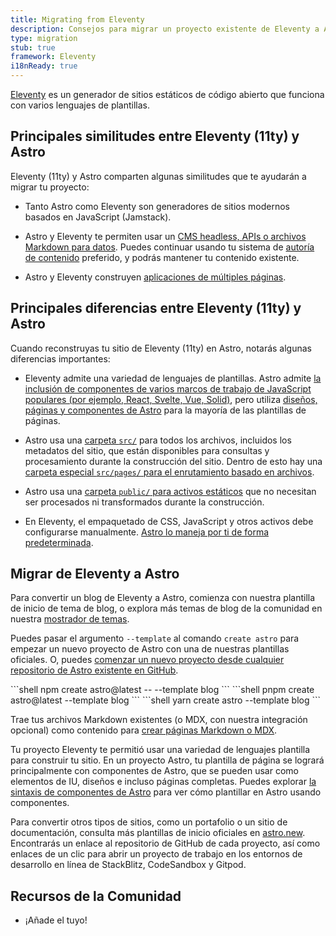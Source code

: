 ```yaml
---
title: Migrating from Eleventy
description: Consejos para migrar un proyecto existente de Eleventy a Astro
type: migration
stub: true
framework: Eleventy
i18nReady: true
---
```



[Eleventy](https://11ty.dev) es un generador de sitios estáticos de código abierto que funciona con varios lenguajes de plantillas.

## Principales similitudes entre Eleventy (11ty) y Astro

Eleventy (11ty) y Astro comparten algunas similitudes que te ayudarán a migrar tu proyecto:

- Tanto Astro como Eleventy son generadores de sitios modernos basados en JavaScript (Jamstack).

- Astro y Eleventy te permiten usar un [CMS headless, APIs o archivos Markdown para datos](/es/guides/data-fetching/). Puedes continuar usando tu sistema de [autoría de contenido](/es/guides/content/) preferido, y podrás mantener tu contenido existente.

- Astro y Eleventy construyen [aplicaciones de múltiples páginas](/es/concepts/mpa-vs-spa/).

## Principales diferencias entre Eleventy (11ty) y Astro

Cuando reconstruyas tu sitio de Eleventy (11ty) en Astro, notarás algunas diferencias importantes:

- Eleventy admite una variedad de lenguajes de plantillas. Astro admite [la inclusión de componentes de varios marcos de trabajo de JavaScript populares (por ejemplo, React, Svelte, Vue, Solid)](/es/core-concepts/framework-components/), pero utiliza [diseños, páginas y componentes de Astro](/es/core-concepts/astro-components/) para la mayoría de las plantillas de páginas.

- Astro usa una [carpeta `src/`](/es/core-concepts/project-structure/#src) para todos los archivos, incluidos los metadatos del sitio, que están disponibles para consultas y procesamiento durante la construcción del sitio. Dentro de esto hay una [carpeta especial `src/pages/` para el enrutamiento basado en archivos](/es/core-concepts/astro-pages/).

- Astro usa una [carpeta `public/` para activos estáticos](/es/core-concepts/project-structure/#public) que no necesitan ser procesados ni transformados durante la construcción.

- En Eleventy, el empaquetado de CSS, JavaScript y otros activos debe configurarse manualmente. [Astro lo maneja por ti de forma predeterminada](/es/concepts/why-astro/#muchas-características-pero-flexible).

## Migrar de Eleventy a Astro

Para convertir un blog de Eleventy a Astro, comienza con nuestra plantilla de inicio de tema de blog, o explora más temas de blog de la comunidad en nuestra [mostrador de temas](https://astro.build/themes/).

Puedes pasar el argumento `--template` al comando `create astro` para empezar un nuevo proyecto de Astro con una de nuestras plantillas oficiales. O, puedes [comenzar un nuevo proyecto desde cualquier repositorio de Astro existente en GitHub](/es/install/auto/#plantillas-de-inicio).

  <PackageManagerTabs>
    <Fragment slot="npm">
    ```shell
    npm create astro@latest -- --template blog
    ```
    </Fragment>
    <Fragment slot="pnpm">
    ```shell
    pnpm create astro@latest --template blog
    ```
    </Fragment>
    <Fragment slot="yarn">
    ```shell
    yarn create astro --template blog
    ```
    </Fragment>
  </PackageManagerTabs>

Trae tus archivos Markdown existentes (o MDX, con nuestra integración opcional) como contenido para [crear páginas Markdown o MDX](/es/guides/markdown-content/).

Tu proyecto Eleventy te permitió usar una variedad de lenguajes plantilla para construir tu sitio. En un proyecto Astro, tu plantilla de página se logrará principalmente con componentes de Astro, que se pueden usar como elementos de IU, diseños e incluso páginas completas. Puedes explorar [la sintaxis de componentes de Astro](/es/core-concepts/astro-components/) para ver cómo plantillar en Astro usando componentes.

Para convertir otros tipos de sitios, como un portafolio o un sitio de documentación, consulta más plantillas de inicio oficiales en [astro.new](https://astro.new). Encontrarás un enlace al repositorio de GitHub de cada proyecto, así como enlaces de un clic para abrir un proyecto de trabajo en los entornos de desarrollo en línea de StackBlitz, CodeSandbox y Gitpod.

## Recursos de la Comunidad

- ¡Añade el tuyo!
